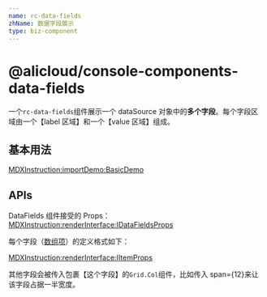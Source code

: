 ```yaml
---
name: rc-data-fields
zhName: 数据字段展示
type: biz-component
---
```


# @alicloud/console-components-data-fields

一个`rc-data-fields`组件展示一个 dataSource 对象中的**多个字段**。每个字段区域由一个【label 区域】和一个【value 区域】组成。

## 基本用法

[MDXInstruction:importDemo:BasicDemo](./stories/basic/basic.tsx)

## APIs

DataFields 组件接受的 Props：
[MDXInstruction:renderInterface:IDataFieldsProps](./api-json/api.json)

每个字段（[数组项](#IDataFieldsProps.items)）的定义格式如下：

[MDXInstruction:renderInterface:IItemProps](./api-json/api.json)

其他字段会被传入包裹【这个字段】的`Grid.Col`组件，比如传入 span={12}来让该字段占据一半宽度。
